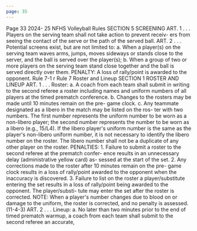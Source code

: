 ```yaml
---
page: 35
---
```


Page 33 2024- 25 NFHS Volleyball Rules SECTION 5 SCREENING ART. 1 . . . Players on the serving team shall not take action to prevent receiv- ers from seeing the contact of the serve or the path of the served ball. ART. 2 . . . Potential screens exist, but are not limited to: a. When a player(s) on the serving team waves arms, jumps, moves sideways or stands close to the server, and the ball is served over the player(s); b. When a group of two or more players on the serving team stand close together and the ball is served directly over them. PENALTY: A loss of rally/point is awarded to the opponent. Rule 7-1 r Rule 7 Roster and Lineup SECTION 1 ROSTER AND LINEUP ART. 1 . . . Roster: a. A coach from each team shall submit in writing to the second referee a roster including names and uniform numbers of all players at the timed prematch conference. b. Changes to the rosters may be made until 10 minutes remain on the pre- game clock. c. Any teammate designated as a libero in the match may be listed on the ros- ter with two numbers. The first number represents the uniform number to be worn as a non-libero player; the second number represents the number to be worn as a libero (e.g., 15/L4). If the libero player's uniform number is the same as the player's non-libero uniform number, it is not necessary to identify the libero number on the roster. The libero number shall not be a duplicate of any other player on the roster. PENALTIES: 1. Failure to submit a roster to the second referee at the prematch confer- ence results in an unnecessary delay (administrative yellow card) as- sessed at the start of the set. 2. Any corrections made to the roster after 10 minutes remain on the pre- game clock results in a loss of rally/point awarded to the opponent when the inaccuracy is discovered. 3. Failure to list on the roster a player/substitute entering the set results in a loss of rally/point being awarded to the opponent. The player/substi- tute may enter the set after the roster is corrected. NOTE: When a player's number changes due to blood on or damage to the uniform, the roster is corrected, and no penalty is assessed. (11-4-3) ART. 2 . . . Lineup: a. No later than two minutes prior to the end of timed prematch warmup, a coach from each team shall submit to the second referee an accurate,
